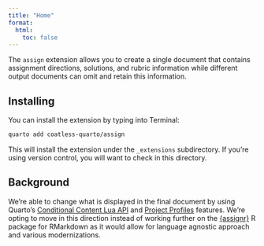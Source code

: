 ```yaml
---
title: "Home"
format: 
  html:
    toc: false
---
```


The `assign` extension allows you to create a single document that contains assignment directions, solutions, and rubric information while different output documents can omit and retain this information. 

## Installing

You can install the extension by typing into Terminal: 

```bash
quarto add coatless-quarto/assign
```

This will install the extension under the `_extensions` subdirectory.
If you're using version control, you will want to check in this directory.

## Background

We're able to change what is displayed in the final document by using Quarto's [Conditional Content Lua API](https://quarto.org/docs/authoring/conditional.html) and [Project Profiles](https://quarto.org/docs/projects/profiles.html) features. We're opting to move in this direction instead of working further on the [{assignr}](https://github.com/r-assist/assignr) R package for RMarkdown as it would allow for language agnostic approach and various modernizations. 


